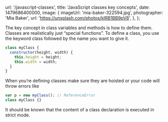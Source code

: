 
  url: '/javascript-classes',
  title: 'JavaScript classes key concepts',
  date: 1479686400000,
  image: {
    imageUrl: 'mia-baker-322594.jpg',
    photographer: 'Mia Baker',
    url: 'https://unsplash.com/photos/klRB1BB9pV8',
  },
};


The key concept in class variables and methods is how to define them. Classes are realistically just “special functions”. To define a class, you use the keyword class followed by the name you want to give it.

```javascript
class myClass {
  constructor(height, width) {
    this.height = height;
    this.width = width;
  }
}
```

When you’re defining classes make sure they are hoisted or your code will throw errors like

```javascript
var p = new myClass(); // ReferenceError
class myClass {}
```

It should be known that the content of a class declaration is executed in strict mode.

